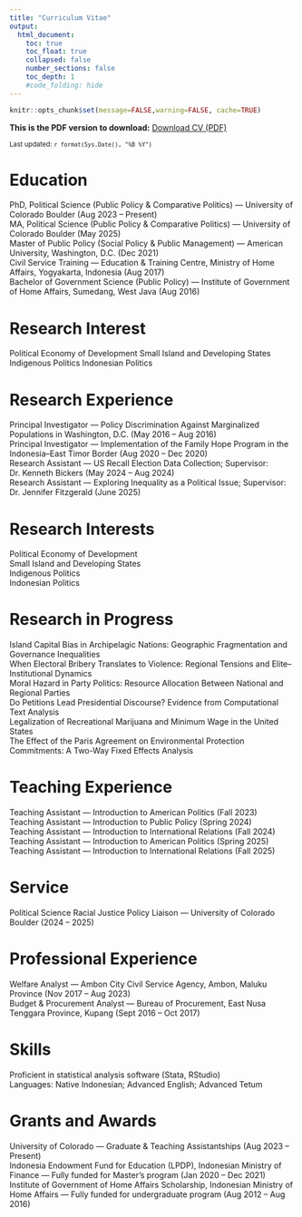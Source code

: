 ```yaml
---
title: "Curriculum Vitae"
output:
  html_document:
    toc: true
    toc_float: true
    collapsed: false
    number_sections: false
    toc_depth: 1
    #code_folding: hide
---
```


```r
knitr::opts_chunk$set(message=FALSE,warning=FALSE, cache=TRUE)
```

**This is the PDF version to download:** [Download CV (PDF)](cv_files/Manek_CV.pdf)

<small>Last updated: `r format(Sys.Date(), "%B %Y")`</small>

# Education

PhD, Political Science (Public Policy & Comparative Politics) --- University of Colorado Boulder (Aug 2023 -- Present)\
MA, Political Science (Public Policy & Comparative Politics) --- University of Colorado Boulder (May 2025)\
Master of Public Policy (Social Policy & Public Management) --- American University, Washington, D.C. (Dec 2021)\
Civil Service Training --- Education & Training Centre, Ministry of Home Affairs, Yogyakarta, Indonesia (Aug 2017)\
Bachelor of Government Science (Public Policy) --- Institute of Government of Home Affairs, Sumedang, West Java (Aug 2016)

# Research Interest

Political Economy of Development Small Island and Developing States Indigenous Politics Indonesian Politics

# Research Experience

Principal Investigator --- Policy Discrimination Against Marginalized Populations in Washington, D.C. (May 2016 -- Aug 2016)\
Principal Investigator --- Implementation of the Family Hope Program in the Indonesia--East Timor Border (Aug 2020 -- Dec 2020)\
Research Assistant --- US Recall Election Data Collection; Supervisor: Dr. Kenneth Bickers (May 2024 -- Aug 2024)\
Research Assistant --- Exploring Inequality as a Political Issue; Supervisor: Dr. Jennifer Fitzgerald (June 2025)

# Research Interests

Political Economy of Development\
Small Island and Developing States\
Indigenous Politics\
Indonesian Politics

# Research in Progress

Island Capital Bias in Archipelagic Nations: Geographic Fragmentation and Governance Inequalities\
When Electoral Bribery Translates to Violence: Regional Tensions and Elite--Institutional Dynamics\
Moral Hazard in Party Politics: Resource Allocation Between National and Regional Parties\
Do Petitions Lead Presidential Discourse? Evidence from Computational Text Analysis\
Legalization of Recreational Marijuana and Minimum Wage in the United States\
The Effect of the Paris Agreement on Environmental Protection Commitments: A Two-Way Fixed Effects Analysis

# Teaching Experience

Teaching Assistant --- Introduction to American Politics (Fall 2023)\
Teaching Assistant --- Introduction to Public Policy (Spring 2024)\
Teaching Assistant --- Introduction to International Relations (Fall 2024)\
Teaching Assistant --- Introduction to American Politics (Spring 2025)\
Teaching Assistant --- Introduction to International Relations (Fall 2025)

# Service

Political Science Racial Justice Policy Liaison --- University of Colorado Boulder (2024 -- 2025)

# Professional Experience

Welfare Analyst --- Ambon City Civil Service Agency, Ambon, Maluku Province (Nov 2017 -- Aug 2023)\
Budget & Procurement Analyst --- Bureau of Procurement, East Nusa Tenggara Province, Kupang (Sept 2016 -- Oct 2017)

# Skills

Proficient in statistical analysis software (Stata, RStudio)\
Languages: Native Indonesian; Advanced English; Advanced Tetum

# Grants and Awards

University of Colorado --- Graduate & Teaching Assistantships (Aug 2023 -- Present)\
Indonesia Endowment Fund for Education (LPDP), Indonesian Ministry of Finance --- Fully funded for Master's program (Jan 2020 -- Dec 2021)\
Institute of Government of Home Affairs Scholarship, Indonesian Ministry of Home Affairs --- Fully funded for undergraduate program (Aug 2012 -- Aug 2016)
